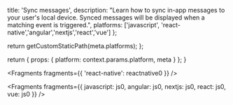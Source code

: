 
  title: 'Sync messages',
  description:
    "Learn how to sync in-app messages to your user's local device. Synced messages will be displayed when a matching event is triggered.",
  platforms: ['javascript', 'react-native','angular','nextjs','react','vue'] 
};

  return getCustomStaticPath(meta.platforms);
};

  return {
    props: {
      platform: context.params.platform,
      meta
    }
  };
}


<Fragments fragments={{ 'react-native': reactnative0 }} />


<Fragments fragments={{ javascript: js0, angular: js0, nextjs: js0, react: js0, vue: js0 }} />
